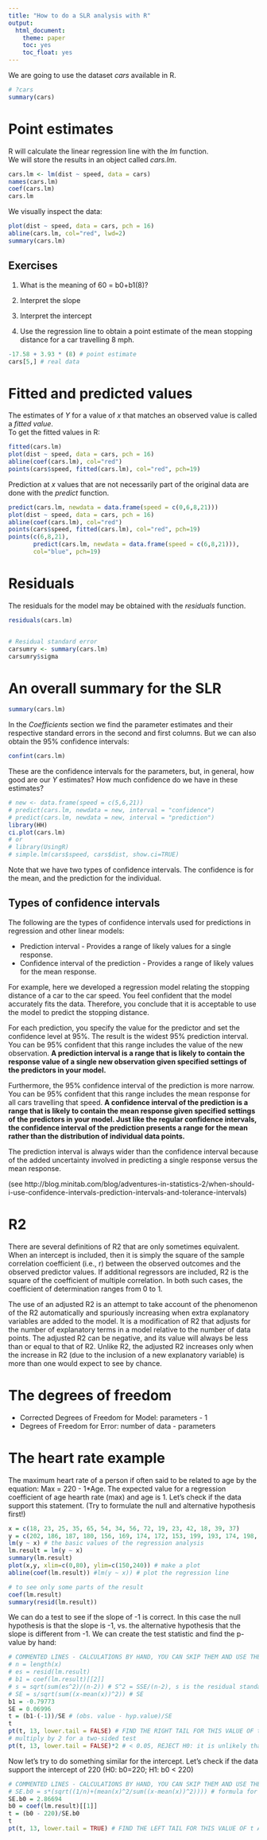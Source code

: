 ```yaml
---
title: "How to do a SLR analysis with R"
output: 
  html_document: 
    theme: paper
    toc: yes
    toc_float: yes
---
```


We are going to use the dataset *cars* available in R.    

```r

# ?cars
summary(cars)

```

# Point estimates

R will calculate the linear regression line with the *lm* function.   
We will store the results in an object called *cars.lm*.

```r

cars.lm <- lm(dist ~ speed, data = cars)
names(cars.lm)
coef(cars.lm)
cars.lm
```

We visually inspect the data:

```r

plot(dist ~ speed, data = cars, pch = 16)
abline(cars.lm, col="red", lwd=2)
summary(cars.lm)

```

## Exercises

1) What is the meaning of 60 = b0+b1(8)?   

2) Interpret the slope

3) Interpret the intercept

4) Use the regression line to obtain a point estimate of the mean stopping distance for a car travelling 8 mph.

```r

-17.58 + 3.93 * (8) # point estimate
cars[5,] # real data
```

# Fitted and predicted values

The estimates of *Y* for a value of *x* that matches an observed value is called a *fitted value*.    
To get the fitted values in R:

```r

fitted(cars.lm)
plot(dist ~ speed, data = cars, pch = 16)
abline(coef(cars.lm), col="red")
points(cars$speed, fitted(cars.lm), col="red", pch=19)

```

Prediction at *x* values that are not necessarily part of the original data are done with the *predict* function.

```r

predict(cars.lm, newdata = data.frame(speed = c(0,6,8,21)))
plot(dist ~ speed, data = cars, pch = 16)
abline(coef(cars.lm), col="red")
points(cars$speed, fitted(cars.lm), col="red", pch=19)
points(c(6,8,21),
       predict(cars.lm, newdata = data.frame(speed = c(6,8,21))),
       col="blue", pch=19)
```


# Residuals

The residuals for the model may be obtained with the *residuals* function.

```r

residuals(cars.lm)


# Residual standard error
carsumry <- summary(cars.lm)
carsumry$sigma

```


# An overall summary for the SLR

```r

summary(cars.lm)

```

In the *Coefficients* section we find the parameter estimates and their respective standard errors in the second and first columns. But we can also obtain the 95% confidence intervals:

```r

confint(cars.lm)

```

These are the confidence intervals for the parameters, but, in general, how good are our *Y* estimates? How much confidence do we have in these estimates?

```r

# new <- data.frame(speed = c(5,6,21))
# predict(cars.lm, newdata = new, interval = "confidence")
# predict(cars.lm, newdata = new, interval = "prediction")
library(HH)
ci.plot(cars.lm)
# or
# library(UsingR)
# simple.lm(cars$speed, cars$dist, show.ci=TRUE)

```

Note that we have two types of confidence intervals. The confidence is for the mean, and the prediction for the individual.

## Types of confidence intervals

The following are the types of confidence intervals used for predictions in regression and other linear models:

* Prediction interval - Provides a range of likely values for a single response.
* Confidence interval of the prediction - Provides a range of likely values for the mean response.

For example, here we developed a regression model relating the stopping distance of a car to the car speed. You feel confident that the model accurately fits the data. Therefore, you conclude that it is acceptable to use the model to predict the stopping distance.

For each prediction, you specify the value for the predictor and set the confidence level at 95%. The result is the widest 95% prediction interval. You can be 95% confident that this range includes the value of the new observation.
**A prediction interval is a range that is likely to contain the response value of a single new observation given specified settings of the predictors in your model.**

Furthermore, the 95% confidence interval of the prediction is more narrow. You can be 95% confident that this range includes the mean response for all cars travelling that speed.
**A confidence interval of the prediction is a range that is likely to contain the mean response given specified settings of the predictors in your model. Just like the regular confidence intervals, the confidence interval of the prediction presents a range for the mean rather than the distribution of individual data points.**

The prediction interval is always wider than the confidence interval because of the added uncertainty involved in predicting a single response versus the mean response.

(see http://blog.minitab.com/blog/adventures-in-statistics-2/when-should-i-use-confidence-intervals-prediction-intervals-and-tolerance-intervals)

# R2

There are several definitions of R2 that are only sometimes equivalent. When an intercept is included, then it is simply the square of the sample correlation coefficient (i.e., r) between the observed outcomes and the observed predictor values. If additional regressors are included, R2 is the square of the coefficient of multiple correlation. In both such cases, the coefficient of determination ranges from 0 to 1.

The use of an adjusted R2 is an attempt to take account of the phenomenon of the R2 automatically and spuriously increasing when extra explanatory variables are added to the model. It is a modification of R2 that adjusts for the number of explanatory terms in a model relative to the number of data points. The adjusted R2 can be negative, and its value will always be less than or equal to that of R2. Unlike R2, the adjusted R2 increases only when the increase in R2 (due to the inclusion of a new explanatory variable) is more than one would expect to see by chance.

# The degrees of freedom

* Corrected Degrees of Freedom for Model: parameters - 1
* Degrees of Freedom for Error: number of data - parameters

# The heart rate example

The maximum heart rate of a person if often said to be related to age by the equation: Max = 220 - 1*Age. The expected value for a regression coefficient of age hearth rate (max) and age is 1.
Let's check if the data support this statement. (Try to formulate the null and alternative hypothesis first!)

```r

x = c(18, 23, 25, 35, 65, 54, 34, 56, 72, 19, 23, 42, 18, 39, 37)
y = c(202, 186, 187, 180, 156, 169, 174, 172, 153, 199, 193, 174, 198, 183, 178)
lm(y ~ x) # the basic values of the regression analysis
lm.result = lm(y ~ x)
summary(lm.result)
plot(x,y, xlim=c(0,80), ylim=c(150,240)) # make a plot
abline(coef(lm.result)) #lm(y ~ x)) # plot the regression line

# to see only some parts of the result
coef(lm.result)
summary(resid(lm.result))

```

We can do a test to see if the slope of -1 is correct. In this case the null hypothesis is that the slope is -1, vs. the alternative hypothesis that the slope is different from -1. We can create the test statistic and find the p-value by hand:

```r
# COMMENTED LINES - CALCULATIONS BY HAND, YOU CAN SKIP THEM AND USE THE OUTPUT OF THE REGRESSION ANALYSIS
# n = length(x)
# es = resid(lm.result)
# b1 = coef(lm.result)[[2]]
# s = sqrt(sum(es^2)/(n-2)) # S^2 = SSE/(n-2), s is the residual standard error
# SE = s/sqrt(sum((x-mean(x))^2)) # SE
b1 = -0.79773
SE = 0.06996
t = (b1-(-1))/SE # (obs. value - hyp.value)/SE
t
pt(t, 13, lower.tail = FALSE) # FIND THE RIGHT TAIL FOR THIS VALUE OF t AND 15-2 df
# multiply by 2 for a two-sided test
pt(t, 13, lower.tail = FALSE)*2 # < 0.05, REJECT H0: it is unlikely that for this data 

```

Now let's try to do something similar for the intercept. Let's check if the data support the intercept of 220 (H0: b0=220; H1: b0 < 220)

```r
# COMMENTED LINES - CALCULATIONS BY HAND, YOU CAN SKIP THEM AND USE THE OUTPUT OF THE REGRESSION ANALYSIS
# SE.b0 = s*(sqrt((1/n)+(mean(x)^2/sum((x-mean(x))^2)))) # formula for the standard error of the intercept
SE.b0 = 2.86694
b0 = coef(lm.result)[[1]]
t = (b0 - 220)/SE.b0
t
pt(t, 13, lower.tail = TRUE) # FIND THE LEFT TAIL FOR THIS VALUE OF t AND 15-2 df

```











